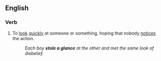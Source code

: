 {{also|glance}}
==English==

===Verb===
{{en-verb|steals a glance|stealing a glance|stole a glance|stolen a glance}}

# {{lb|en|idiom}} To [[look]] [[quickly]] at someone or something, hoping that nobody [[notice]]s the action.
#: ''Each boy '''stole a glance''' at the other and met the same look of disbelief.''